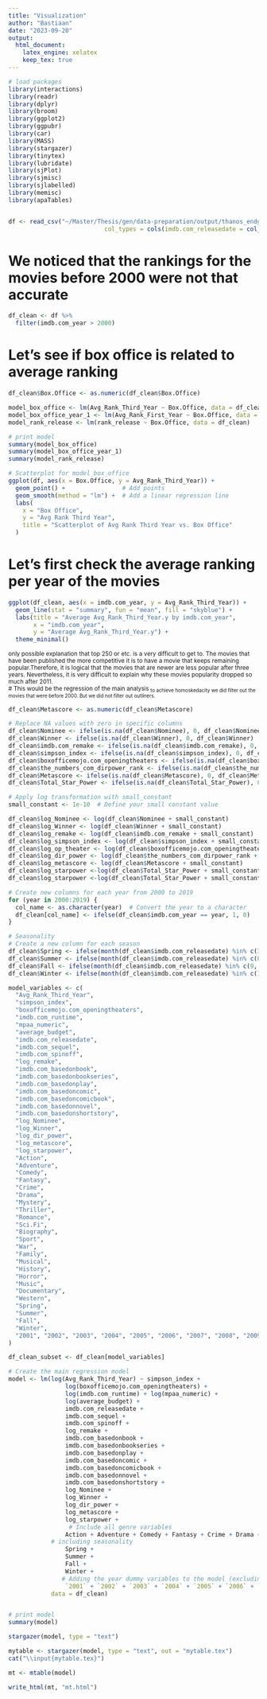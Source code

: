 ```yaml
---
title: "Visualization"
author: "Bastiaan"
date: "2023-09-20"
output: 
  html_document:
    latex_engine: xelatex
    keep_tex: true
---
```



```r
# load packages
library(interactions)
library(readr)
library(dplyr)
library(broom)
library(ggplot2)
library(ggpubr)
library(car)
library(MASS)
library(stargazer)
library(tinytex)
library(lubridate)
library(sjPlot)
library(sjmisc)
library(sjlabelled)
library(memisc)
library(apaTables)


df <- read_csv("~/Master/Thesis/gen/data-preparation/output/thanos_endgame.csv", 
                           col_types = cols(imdb.com_releasedate = col_datetime(format = "%Y-%d-%m")))
```


# We noticed that the rankings for the movies before 2000 were not that accurate 
```r
df_clean <- df %>%
  filter(imdb.com_year > 2000)
```

# Let's see if box office is related to average ranking 

```r

df_clean$Box.Office <- as.numeric(df_clean$Box.Office)

model_box_office <- lm(Avg_Rank_Third_Year ~ Box.Office, data = df_clean)
model_box_office_year_1 <- lm(Avg_Rank_First_Year ~ Box.Office, data = df_clean)
model_rank_release <- lm(rank_release ~ Box.Office, data = df_clean)

# print model 
summary(model_box_office)
summary(model_box_office_year_1)
summary(model_rank_release)

# Scatterplot for model_box_office
ggplot(df, aes(x = Box.Office, y = Avg_Rank_Third_Year)) +
  geom_point() +                # Add points
  geom_smooth(method = "lm") +  # Add a linear regression line
  labs(
    x = "Box Office",
    y = "Avg Rank Third Year",
    title = "Scatterplot of Avg Rank Third Year vs. Box Office"
  )

```

# Let's first check the average ranking per year of the movies
```R
ggplot(df_clean, aes(x = imdb.com_year, y = Avg_Rank_Third_Year)) +
  geom_line(stat = "summary", fun = "mean", fill = "skyblue") +
  labs(title = "Average Avg_Rank_Third_Year.y by imdb.com_year",
       x = "imdb.com_year",
       y = "Average Avg_Rank_Third_Year.y") +
  theme_minimal()

```

<sub> only possible explanation that top 250 or etc. is a very difficult to get to. The movies that have been published the more competitive it is to have a movie that keeps remaining popular.Therefore, it is logical that the movies that are newer are less popular after three years. Nevertheless, it is very difficult to explain why these movies popularity dropped so much after 2011.  
# This would be the regression of the main analysis
<sub> to achieve homoskedacity we did filter out the movies that were before 2000. But we did not filter out outliners.  

```r

df_clean$Metascore <- as.numeric(df_clean$Metascore)

# Replace NA values with zero in specific columns
df_clean$Nominee <- ifelse(is.na(df_clean$Nominee), 0, df_clean$Nominee)
df_clean$Winner <- ifelse(is.na(df_clean$Winner), 0, df_clean$Winner)
df_clean$imdb.com_remake <- ifelse(is.na(df_clean$imdb.com_remake), 0, df_clean$imdb.com_remake)
df_clean$simpson_index <- ifelse(is.na(df_clean$simpson_index), 0, df_clean$simpson_index)
df_clean$boxofficemojo.com_openingtheaters <- ifelse(is.na(df_clean$boxofficemojo.com_openingtheaters), 0, df_clean$boxofficemojo.com_openingtheaters)
df_clean$the_numbers_com_dirpower_rank <- ifelse(is.na(df_clean$the_numbers_com_dirpower_rank), 0, df_clean$the_numbers_com_dirpower_rank)
df_clean$Metascore <- ifelse(is.na(df_clean$Metascore), 0, df_clean$Metascore)
df_clean$Total_Star_Power <- ifelse(is.na(df_clean$Total_Star_Power), 0 , df_clean$Total_Star_Power)

# Apply log transformation with small_constant
small_constant <- 1e-10  # Define your small constant value

df_clean$log_Nominee <- log(df_clean$Nominee + small_constant)
df_clean$log_Winner <- log(df_clean$Winner + small_constant)
df_clean$log_remake <- log(df_clean$imdb.com_remake + small_constant)
df_clean$log_simpson_index <- log(df_clean$simpson_index + small_constant)
df_clean$log_op_theater <- log(df_clean$boxofficemojo.com_openingtheaters + small_constant)
df_clean$log_dir_power <- log(df_clean$the_numbers_com_dirpower_rank + small_constant)
df_clean$log_metascore <- log(df_clean$Metascore + small_constant)
df_clean$log_starpower <-log(df_clean$Total_Star_Power + small_constant)
df_clean$log_starpower <-log(df_clean$Total_Star_Power + small_constant)

# Create new columns for each year from 2000 to 2019
for (year in 2000:2019) {
  col_name <- as.character(year)  # Convert the year to a character
  df_clean[col_name] <- ifelse(df_clean$imdb.com_year == year, 1, 0)
}

# Seasonality
# Create a new column for each season
df_clean$Spring <- ifelse(month(df_clean$imdb.com_releasedate) %in% c(3, 4, 5), 1, 0)
df_clean$Summer <- ifelse(month(df_clean$imdb.com_releasedate) %in% c(6, 7, 8), 1, 0)
df_clean$Fall <- ifelse(month(df_clean$imdb.com_releasedate) %in% c(9, 10, 11), 1, 0)
df_clean$Winter <- ifelse(month(df_clean$imdb.com_releasedate) %in% c(12, 1, 2), 1, 0)


```


```r

model_variables <- c(
  "Avg_Rank_Third_Year",
  "simpson_index",
  "boxofficemojo.com_openingtheaters",
  "imdb.com_runtime",
  "mpaa_numeric",
  "average_budget",
  "imdb.com_releasedate",
  "imdb.com_sequel",
  "imdb.com_spinoff",
  "log_remake",
  "imdb.com_basedonbook",
  "imdb.com_basedonbookseries",
  "imdb.com_basedonplay",
  "imdb.com_basedoncomic",
  "imdb.com_basedoncomicbook",
  "imdb.com_basedonnovel",
  "imdb.com_basedonshortstory",
  "log_Nominee",
  "log_Winner",
  "log_dir_power",
  "log_metascore",
  "log_starpower",
  "Action",
  "Adventure",
  "Comedy",
  "Fantasy",
  "Crime",
  "Drama",
  "Mystery",
  "Thriller",
  "Romance",
  "Sci.Fi",
  "Biography",
  "Sport",
  "War",
  "Family",
  "Musical",
  "History",
  "Horror",
  "Music",
  "Documentary",
  "Western",
  "Spring",
  "Summer",
  "Fall",
  "Winter",
  "2001", "2002", "2003", "2004", "2005", "2006", "2007", "2008", "2009", "2010", "2011", "2012", "2013", "2014", "2015", "2016", "2017", "2018", "2019"
)

df_clean_subset <- df_clean[model_variables]

# Create the main regression model
model <- lm(log(Avg_Rank_Third_Year) ~ simpson_index + 
                log(boxofficemojo.com_openingtheaters) + 
                log(imdb.com_runtime) + log(mpaa_numeric) + 
                log(average_budget) + 
                imdb.com_releasedate +
                imdb.com_sequel + 
                imdb.com_spinoff +
                log_remake +
                imdb.com_basedonbook + 
                imdb.com_basedonbookseries + 
                imdb.com_basedonplay + 
                imdb.com_basedoncomic + 
                imdb.com_basedoncomicbook + 
                imdb.com_basedonnovel + 
                imdb.com_basedonshortstory + 
                log_Nominee +
                log_Winner +
                log_dir_power +
                log_metascore + 
                log_starpower +
                 # Include all genre variables
                Action + Adventure + Comedy + Fantasy + Crime + Drama + Mystery + Thriller + Romance + Sci.Fi + Biography + Sport + War + Family + Musical + History + Horror + Music + Documentary + Western +
            # including seasonality
                Spring +
                Summer +
                Fall +
                Winter +
               # Adding the year dummy variables to the model (excluding 2000)
                `2001` + `2002` + `2003` + `2004` + `2005` + `2006` + `2007` + `2008` + `2009` + `2010` + `2011` + `2012` + `2013` + `2014` + `2015` + `2016` + `2017` + `2018` + `2019`,
            data = df_clean)


# print model 
summary(model)
```

```r

stargazer(model, type = "text")

mytable <- stargazer(model, type = "text", out = "mytable.tex")
cat("\\input{mytable.tex}")

mt <- mtable(model)

write_html(mt, "mt.html")

```



